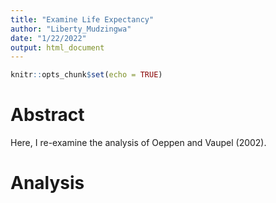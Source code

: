 ```yaml
---
title: "Examine Life Expectancy"
author: "Liberty_Mudzingwa"
date: "1/22/2022"
output: html_document
---
```


```r
knitr::opts_chunk$set(echo = TRUE)
```

# Abstract

Here, I re-examine the analysis of Oeppen and Vaupel (2002).

# Analysis